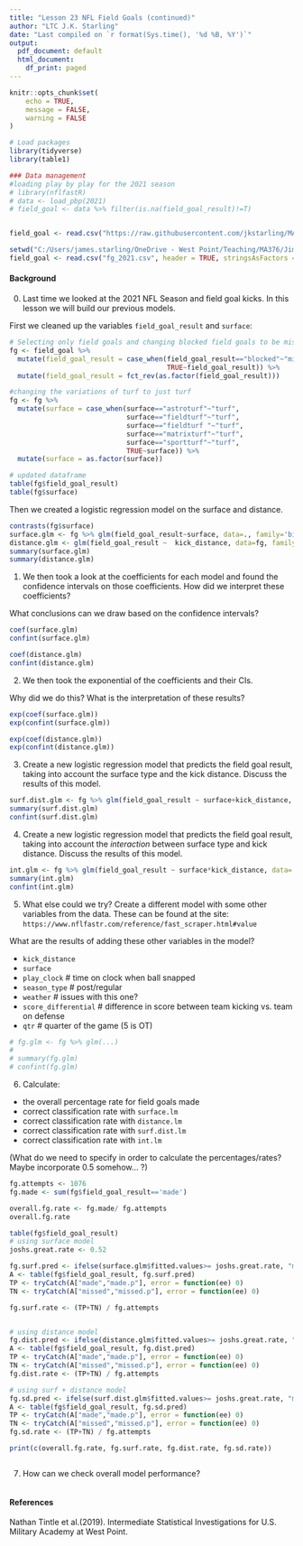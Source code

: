```yaml
---
title: "Lesson 23 NFL Field Goals (continued)"
author: "LTC J.K. Starling"
date: "Last compiled on `r format(Sys.time(), '%d %B, %Y')`"
output:
  pdf_document: default
  html_document:
    df_print: paged
---
```



```r
knitr::opts_chunk$set(
	echo = TRUE,
	message = FALSE,
	warning = FALSE
)

```

```r
# Load packages
library(tidyverse)
library(table1)

### Data management
#loading play by play for the 2021 season
# library(nflfastR)
# data <- load_pbp(2021)
# field_goal <- data %>% filter(is.na(field_goal_result)!=T)


field_goal <- read.csv("https://raw.githubusercontent.com/jkstarling/MA376/main/fg_2021.csv",header=T, stringsAsFactors = FALSE)

setwd("C:/Users/james.starling/OneDrive - West Point/Teaching/MA376/JimsLessons/Block III/LSN23/")
field_goal <- read.csv("fg_2021.csv", header = TRUE, stringsAsFactors = FALSE)


```


#### Background

(0) Last time we looked at the 2021 NFL Season and field goal kicks. In this lesson we will build our previous models. 

First we cleaned up the variables `field_goal_result` and `surface`:
```r
# Selecting only field goals and changing blocked field goals to be missed.
fg <- field_goal %>%
  mutate(field_goal_result = case_when(field_goal_result=="blocked"~"missed",
                                       TRUE~field_goal_result)) %>%
  mutate(field_goal_result = fct_rev(as.factor(field_goal_result)))

#changing the variations of turf to just turf
fg <- fg %>%
  mutate(surface = case_when(surface=="astroturf"~"turf",
                             surface=="fieldturf"~"turf",
                             surface=="fieldturf "~"turf",
                             surface=="matrixturf"~"turf",
                             surface=="sportturf"~"turf",
                             TRUE~surface)) %>%
  mutate(surface = as.factor(surface))

# updated dataframe
table(fg$field_goal_result)
table(fg$surface)
```


Then we created a logistic regression model on the surface and distance. 
```r
contrasts(fg$surface)
surface.glm <- fg %>% glm(field_goal_result~surface, data=., family='binomial')
distance.glm <- glm(field_goal_result ~  kick_distance, data=fg, family='binomial')
summary(surface.glm)
summary(distance.glm)
```


(1) We then took a look at the coefficients for each model and found the confidence intervals on those coefficients. How did we interpret these coefficients? 

What conclusions can we draw based on the confidence intervals? 
```r
coef(surface.glm)
confint(surface.glm)

coef(distance.glm)
confint(distance.glm)
```
\vspace{0.5in}




(2) We then took the exponential of the coefficients and their CIs. 

Why did we do this? What is the interpretation of these results? 
```r
exp(coef(surface.glm))
exp(confint(surface.glm))

exp(coef(distance.glm))
exp(confint(distance.glm))
```
\vspace{0.5in}





(3) Create a new logistic regression model that predicts the field goal result, taking into account the surface type and the kick distance. Discuss the results of this model. 
```r
surf.dist.glm <- fg %>% glm(field_goal_result ~ surface+kick_distance, data=., family = "binomial")
summary(surf.dist.glm)
confint(surf.dist.glm)
```
\vspace{0.5in}




(4) Create a new logistic regression model that predicts the field goal result, taking into account the *interaction* between surface type and  kick distance. Discuss the results of this model.  
```r
int.glm <- fg %>% glm(field_goal_result ~ surface*kick_distance, data=., family = "binomial")
summary(int.glm)
confint(int.glm)
```




(5) What else could we try?  Create a different model with some other variables from the data. These can be found at the site:  `https://www.nflfastr.com/reference/fast_scraper.html#value`

What are the results of adding these other variables in the model? 

- `kick_distance`
- `surface`
- `play_clock` # time on clock when ball snapped
- `season_type` # post/regular
- `weather` # issues with this one? 
- `score_differential` # difference in score between team kicking vs. team on defense
- `qtr` # quarter of the game (5 is OT)

```r
# fg.glm <- fg %>% glm(...)
# 
# summary(fg.glm)
# confint(fg.glm)
```
\vspace{0.5in}




(6) Calculate:
- the overall percentage rate for field goals made
- correct classification rate with `surface.lm`
- correct classification rate with `distance.lm`
- correct classification rate with `surf.dist.lm`
- correct classification rate with `int.lm`

(What do we need to specify in order to calculate the percentages/rates? Maybe incorporate 0.5 somehow... ?)

```r

fg.attempts <- 1076
fg.made <- sum(fg$field_goal_result=='made')

overall.fg.rate <- fg.made/ fg.attempts
overall.fg.rate

table(fg$field_goal_result)
# using surface model
joshs.great.rate <- 0.52 

fg.surf.pred <- ifelse(surface.glm$fitted.values>= joshs.great.rate, "made.p", "missed.p")
A <- table(fg$field_goal_result, fg.surf.pred)
TP <- tryCatch(A["made","made.p"], error = function(ee) 0)
TN <- tryCatch(A["missed","missed.p"], error = function(ee) 0)

fg.surf.rate <- (TP+TN) / fg.attempts


# using distance model
fg.dist.pred <- ifelse(distance.glm$fitted.values>= joshs.great.rate, "made.p", "missed.p")
A <- table(fg$field_goal_result, fg.dist.pred)
TP <- tryCatch(A["made","made.p"], error = function(ee) 0)
TN <- tryCatch(A["missed","missed.p"], error = function(ee) 0)
fg.dist.rate <- (TP+TN) / fg.attempts

# using surf + distance model
fg.sd.pred <- ifelse(surf.dist.glm$fitted.values>= joshs.great.rate, "made.p", "missed.p")
A <- table(fg$field_goal_result, fg.sd.pred)
TP <- tryCatch(A["made","made.p"], error = function(ee) 0)
TN <- tryCatch(A["missed","missed.p"], error = function(ee) 0)
fg.sd.rate <- (TP+TN) / fg.attempts

print(c(overall.fg.rate, fg.surf.rate, fg.dist.rate, fg.sd.rate))

```



```r

```
\vspace{1.0in}



(7) How can we check overall model performance?  
\vspace{0.5in}
```r


```



#### References

Nathan Tintle et al.(2019). Intermediate Statistical Investigations for U.S. Military Academy at West Point.